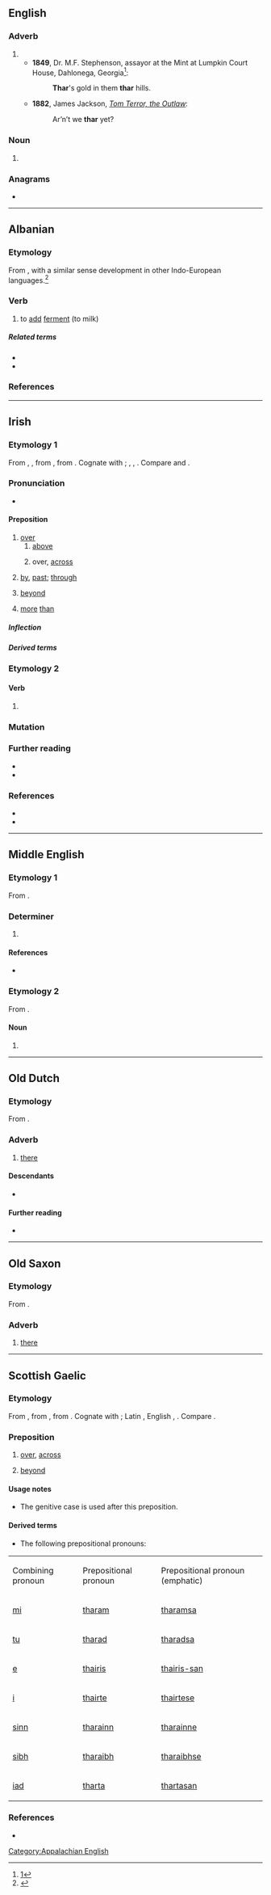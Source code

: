 {{also|Thar}}
==English==

===Adverb===
{{en-adv|-}}

# {{nonstandard form of|en|there}}
#* '''1849''', Dr. M.F. Stephenson, assayor at the Mint at Lumpkin Court House, Dahlonega, Georgia<ref>[http://georgiainfo.galileo.usg.edu/topics/historical_markers/county/lumpkin/lumpkin-court-house]</ref>:
#*: <b>Thar</b>'s gold in them '''thar''' hills.
#* '''1882''', James Jackson, ''[http://www.gutenberg.org/files/55258/55258-h/55258-h.htm Tom Terror, the Outlaw]'':
#*: Ar’n’t we '''thar''' yet?

===Noun===
{{en-noun}}

# {{alternative spelling of|en|tahr}}

[[Category:Appalachian English]]

===Anagrams===
* {{anagrams|en|a=ahrt|Arth|HART|Hart|hart|rath|tahr}}

----

==Albanian==

===Etymology===
From {{m|sq|ther||to cut, slay}}, with a similar sense development in other Indo-European languages.<ref>{{R:sq:Orel|page=472}}</ref>

===Verb===
{{sq-verb|thara|tharë}}

# to [[add]] [[ferment]] (to milk)

=====Related terms=====
* {{l|sq|thaj}}
* {{l|sq|ther}}

===References===
<references/>

----

==Irish==

===Etymology 1===
{{PIE root|ga|terh₂}}
From {{inh|ga|sga|tar}}, {{m|sga|dar|t=across, beyond}}, from {{inh|ga|cel-pro|*ter}}, from {{inh|ga|ine-pro|*terh₂-}}. Cognate with {{cog|cy|tra}}; {{cog|la|trans}}, {{cog|en|through}}, {{cog|nl|door}}. Compare {{cog|gd|thar}} and {{cog|gv|harrish}}.

===Pronunciation===
* {{IPA|ga|/haɾˠ/}}

====Preposition====
{{ga-prep|d|-l}}

# [[over]]
## [[above]]
##: {{uxi|ga|'''thar''' an teach|over the house}}
## over, [[across]]
##: {{uxi|ga|'''thar''' an abhainn|across the river}}
# [[by]], [[past]]; [[through]]
#: {{uxi|ga|'''thar''' an doras|through the door}}
# [[beyond]]
#: {{uxi|ga|'''thar''' m’eolas|beyond my knowledge}}
# [[more]] [[than]]

=====Inflection=====
{{ga-prep-infl
|1sg=tharam
|2sg=tharat
|3sgm=thairis
|3sgmem=thairis-sean
|3sgf=thairsti
|1pl=tharainn
|2pl=tharaibh
|3pl=tharstu
}}

=====Derived terms=====
{{der3|ga
|{{l|ga|thar barr|t=tip-top}}
|{{l|ga|thar bord|t=overboard}}
|{{l|ga|thar fulaingt|t=beyond endurance}}
|{{l|ga|thar fóir|t=to an excess}}
|{{l|ga|thar sáile|t=overseas}}
}}

===Etymology 2===
{{nonlemma}}

====Verb====
{{head|ga|mutated verb}}

# {{ga-lenition of|tar}}

===Mutation===
{{ga-mut-cons|t|ar}}

===Further reading===
* {{R:ga:EID}}
* {{R:ga:NEID}}

===References===
* {{R:ga:Ó Dónaill}}
* {{R:DIL|40049|head=1 tar, dar}}

----

==Middle English==

===Etymology 1===
From {{bor|enm|non|þeirra}}.

===Determiner===
{{head|enm|determiner}}

# {{alt form|enm|þeir}}

====References====
* {{R:MED Online|entry=their(e, (pron.) |id=MED45116 |accessdate=4 June 2018}}

===Etymology 2===
From {{inh|enm|ang|*taru}}.

====Noun====
{{head|enm|noun}}

# {{alt form|enm|tare}}

----

==Old Dutch==

===Etymology===
From {{inh|odt|gem-pro|*þar}}.

===Adverb===
{{head|odt|adverb|cat2=demonstrative adverbs|head=thār}}

# [[there]]

====Descendants====
* {{desctree|dum|dâer}}

====Further reading====
* {{R:ONW|2246|thār}}

----

==Old Saxon==

===Etymology===
From {{inh|osx|gem-pro|*þar}}.

===Adverb===
{{head|osx|adverb|cat2=demonstrative adverbs}}

# [[there]]

----

==Scottish Gaelic==

===Etymology===
From {{inh|gd|sga|[[tar]], [[dar]]||across, beyond}}, from {{inh|gd|cel-pro|*ter}}, from {{inh|gd|ine-pro|*tr}}. Cognate with {{cog|cy|tra}}; Latin {{m|la|trans}}, English {{m|en|through}}, {{cog|nl|door}}. Compare {{cog|ga|thar}}.

===Preposition===
{{head|gd|preposition}}

# [[over]], [[across]]
#: {{ux|gd|Sheòl sinn '''thar''' na mara.|t=We sailed across the sea.|inline=1}}
# [[beyond]]
#: {{ux|gd|Tha sin '''thar''' mo chomais.|t=That is beyond my ability.|inline=1}}

====Usage notes====
* The genitive case is used after this preposition.

====Derived terms====
* The following prepositional pronouns:

{|class="wikitable"
|Combining
pronoun
|Prepositional
pronoun
|Prepositional
pronoun (emphatic)
|-
|[[mi#Scottish Gaelic|mi]]
|[[tharam]]
|[[tharamsa]]
|-
|[[tu#Scottish Gaelic|tu]]
|[[tharad]]
|[[tharadsa]]
|-
|[[e#Scottish Gaelic|e]]
|[[thairis]]
|[[thairis-san]]
|-
|[[i#Scottish Gaelic|i]]
|[[thairte]]
|[[thairtese]]
|-
|[[sinn#Scottish Gaelic|sinn]]
|[[tharainn]]
|[[tharainne]]
|-
|[[sibh#Scottish Gaelic|sibh]]
|[[tharaibh]]
|[[tharaibhse]]
|-
|[[iad#Scottish Gaelic|iad]]
|[[tharta]]
|[[thartasan]]
|}

===References===
* {{R:DIL|40049|head=1 tar, dar}}